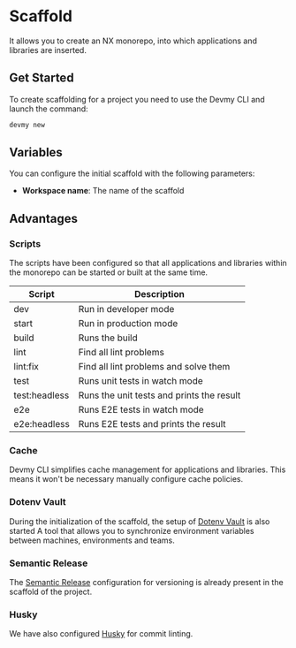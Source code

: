 # Scaffold

It allows you to create an NX monorepo, into which applications and libraries are inserted.

## Get Started

To create scaffolding for a project you need to use the Devmy CLI and launch the command:

```bash copy
devmy new
```

## Variables

You can configure the initial scaffold with the following parameters:

- **Workspace name**: The name of the scaffold

## Advantages

### Scripts

The scripts have been configured so that all applications and libraries within the monorepo can be started or built
at the same time.

| Script | Description |
| ---- | ---- |
| dev | Run in developer mode |
| start | Run in production mode |
| build | Runs the build |
| lint | Find all lint problems |
| lint:fix | Find all lint problems and solve them |
| test | Runs unit tests in watch mode |
| test:headless | Runs the unit tests and prints the result |
| e2e | Runs E2E tests in watch mode |
| e2e:headless | Runs E2E tests and prints the result |

### Cache

Devmy CLI simplifies cache management for applications and libraries. This means it won't be necessary
manually configure cache policies.

### Dotenv Vault

During the initialization of the scaffold, the setup of [Dotenv Vault](https://github.com/dotenv-org/dotenv-vault) is also started
A tool that allows you to synchronize environment variables between machines, environments and teams.

### Semantic Release

The [Semantic Release](https://github.com/semantic-release/semantic-release) configuration for versioning is already present in the scaffold
of the project.

### Husky

We have also configured [Husky](https://typicode.github.io/husky/) for commit linting.
